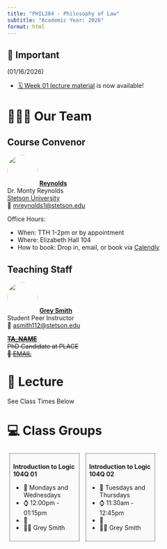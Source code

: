 ---
title: "PHIL284 - Philosophy of Law"
subtitle: "Academic Year: 2026"
format: html
---

::: {.callout-important collapse=false}
## 📢 Important

(01/16/2026)

- [🗓️ Week 01 lecture material](https://redapemusic35.github.io/2026/weeks/week01/page.html) is now available!

:::


# 🧑🏻‍🏫 Our Team

::: {.panel-tabset}
## Course Convenor


![](/figures/people/professor_octopus.png){fig-align="left" fig-alt="Photo of Dr. Reynolds" style="object-fit: cover;width:5em;height:5em;border-radius: 50%;"}
**[Reynolds](#)** <br/>
 Dr. Monty Reynolds<br/>
[Stetson University](#)</a><br/>
📧 [mreynolds1@stetson.edu](mailto:)

Office Hours:

- When: TTH 1-2pm or by appointment
- Where: Elizabeth Hall 104
- How to book: Drop in, email, or book via [Calendly](https://calendly.com/montaque-reynolds/30min)

## Teaching Staff

![](/figures/people/ta_octopunian.png){fig-align="left" fig-alt="Photo of Grey Smith" style="object-fit: cover;width:5em;height:5em;border-radius: 50%;"}
**[Grey Smith](#)** <br/>
Student Peer Instructor<br>
📧 [asmith112@stetson.edu](mailto:)

~~[](/figures/people/ta_octopunian2.png){fig-align="left" fig-alt="Photo of TA_NAME" style="object-fit: cover;width:5em;height:5em;border-radius: 50%;"}~~
~~**[TA_NAME](#)** <br/>~~
~~PhD Candidate at PLACE <br>~~
~~📧 [EMAIL](mailto:)~~


:::

# 📍 Lecture

See Class Times Below

# 💻 Class Groups

::: {style="display:inline-block;width: 28.5%;border-style: dotted;border-width: 1px;border-color: &quot;#fefefe&quot;; margin:1%;padding:1.5%;background-color:#fafafa"}
**Introduction to Logic 104Q 01**

- 📆 Mondays and Wednesdays
- ⌚ 12:00pm - 01:15pm
- 📍
- 🧑‍🏫 Grey Smith
:::

::: {style="display:inline-block;width: 28.5%;border-style: dotted;border-width: 1px;border-color: &quot;#fefefe&quot;; margin:1%;padding:1.5%;background-color:#fafafa"}
**Introduction to Logic 104Q 02**


- 📆 Tuesdays and Thursdays
- ⌚ 11:30am - 12:45pm
- 📍
- 🧑‍🏫 Grey Smith

:::
